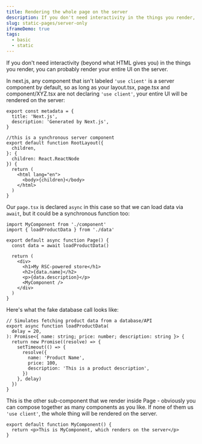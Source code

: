 ```yaml
---
title: Rendering the whole page on the server
description: If you don't need interactivity in the things you render, you can do the whole thing on the server
slug: static-pages/server-only
iframeDemo: true
tags:
  - basic
  - static
---
```


If you don't need interactivity (beyond what HTML gives you) in the things you render, you can probably render your entire UI on the server.

In next.js, any component that isn't labeled `'use client'` is a server component by default, so as long as your layout.tsx, page.tsx and component/XYZ.tsx are not declaring `'use client'`, your entire UI will be rendered on the server:

```layout.tsx
export const metadata = {
  title: 'Next.js',
  description: 'Generated by Next.js',
}

//this is a synchronous server component
export default function RootLayout({
  children,
}: {
  children: React.ReactNode
}) {
  return (
    <html lang="en">
      <body>{children}</body>
    </html>
  )
}

```

Our `page.tsx` is declared `async` in this case so that we can load data via `await`, but it could be a synchronous function too:

```page.tsx
import MyComponent from './component'
import { loadProductData } from './data'

export default async function Page() {
  const data = await loadProductData()

  return (
    <div>
      <h1>My RSC-powered store</h1>
      <h2>{data.name}</h2>
      <p>{data.description}</p>
      <MyComponent />
    </div>
  )
}

```

Here's what the fake database call looks like:

```data.tsx
// Simulates fetching product data from a database/API
export async function loadProductData(
  delay = 20,
): Promise<{ name: string; price: number; description: string }> {
  return new Promise((resolve) => {
    setTimeout(() => {
      resolve({
        name: 'Product Name',
        price: 100,
        description: 'This is a product description',
      })
    }, delay)
  })
}
```

This is the other sub-component that we render inside Page - obviously you can compose together as many components as you like. If none of them us `'use client'`, the whole thing will be rendered on the server.

```component.tsx
export default function MyComponent() {
  return <p>This is MyComponent, which renders on the server</p>
}

```
